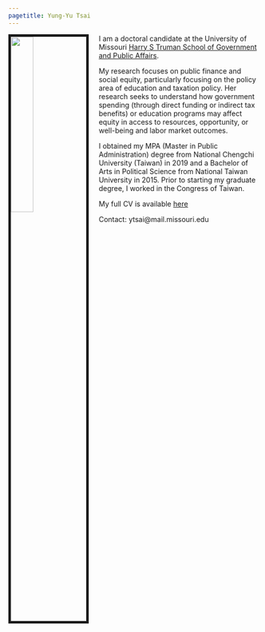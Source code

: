 ```yaml
---
pagetitle: Yung-Yu Tsai
---
```


<link rel="stylesheet" href="styles.css" type="text/css">


<img src="images/yungyutsai.png" style="width:30%; border:5px solid; margin-right: 20px" align="left">
<!--
<iframe width="560" height="315" style="margin-right: 20px" align="left" frameborder="0"
src="https://www.youtube.com/embed/-26g5lJaFhE">
</iframe>
--> 

I am a doctoral candidate at the University of Missouri <a href = "https://truman.missouri.edu" target="_blank">Harry S Truman School of Government and Public Affairs</a>. 

My research focuses on public finance and social equity, particularly focusing on the policy area of education and taxation policy. Her research seeks to understand how government spending (through direct funding or indirect tax benefits) or education programs may affect equity in access to resources, opportunity, or well-being and labor market outcomes.

I obtained my MPA (Master in Public Administration) degree from National Chengchi University (Taiwan) in 2019 and a Bachelor of Arts in Political Science from National Taiwan University in 2015. Prior to starting my graduate degree, I worked in the Congress of Taiwan.

My full CV is available <a href = "files/CV_YungYuTsai.pdf" target="_blank">here</a>

Contact: ytsai@mail.missouri.edu